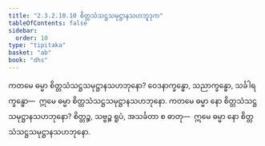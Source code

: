 ```yaml
---
title: "2.3.2.10.10 စိတ္တသံသဋ္ဌသမုဋ္ဌာနသဟဘူဒုက"
tableOfContents: false
sidebar:
  order: 10
type: "tipitaka"
basket: "ab"
book: "dhs"
---
```



<DynamicBreadcrumb />

<Division number="1209" book="dhs" e="ch" v="29" p="239">

<Paragraph number="1905" book="dhs">
ကတမေ ဓမ္မာ စိတ္တသံသဋ္ဌသမုဋ္ဌာနသဟဘုနော? ဝေဒနာက္ခန္ဓော, သညာက္ခန္ဓော, သင်္ခါရက္ခန္ဓော—  ဣမေ ဓမ္မာ စိတ္တသံသဋ္ဌသမုဋ္ဌာနသဟဘုနော.
</Paragraph>

</Division>
<Division number="1210" book="dhs" e="ch" v="29" p="239">

<Paragraph number="1906" book="dhs">
ကတမေ ဓမ္မာ နော စိတ္တသံသဋ္ဌသမုဋ္ဌာနသဟဘုနော? စိတ္တဉ္စ, သဗ္ဗဉ္စ ရူပံ, အသင်္ခတာ စ ဓာတု—  ဣမေ ဓမ္မာ နော စိတ္တသံသဋ္ဌသမုဋ္ဌာနသဟဘုနော.
</Paragraph>
</Division>